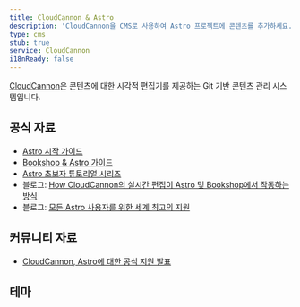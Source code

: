 ```yaml
---
title: CloudCannon & Astro
description: 'CloudCannon을 CMS로 사용하여 Astro 프로젝트에 콘텐츠를 추가하세요.' 
type: cms
stub: true
service: CloudCannon
i18nReady: false
---
```



[CloudCannon](https://cloudcannon.com)은 콘텐츠에 대한 시각적 편집기를 제공하는 Git 기반 콘텐츠 관리 시스템입니다.

## 공식 자료

- [Astro 시작 가이드](https://cloudcannon.com/documentation/guides/astro-starter-guide/)
- [Bookshop & Astro 가이드](https://cloudcannon.com/documentation/guides/bookshop-astro-guide/)
- [Astro 초보자 튜토리얼 시리즈](https://cloudcannon.com/tutorials/astro-beginners-tutorial-series/)
- 블로그: [How CloudCannon의 실시간 편집이 Astro 및 Bookshop에서 작동하는 방식](https://cloudcannon.com/blog/how-cloudcannons-live-editing-works-with-astro-and-bookshop/)
- 블로그: [모든 Astro 사용자를 위한 세계 최고의 지원](https://cloudcannon.com/blog/out-of-this-world-support-for-all-astro-users/)

## 커뮤니티 자료 

- [CloudCannon, Astro에 대한 공식 지원 발표](https://astro.build/blog/astro-cloudcannon-support/)

## 테마

<Grid>
  <Card title="Sendit" href="https://astro.build/themes/details/sendit/" thumbnail="sendit.png"/>
</Grid>